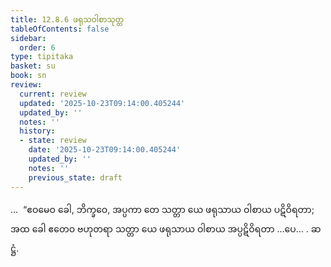 ```yaml
---
title: 12.8.6 ဖရုသဝါစာသုတ္တ
tableOfContents: false
sidebar:
  order: 6
type: tipitaka
basket: su
book: sn
review:
  current: review
  updated: '2025-10-23T09:14:00.405244'
  updated_by: ''
  notes: ''
  history:
  - state: review
    date: '2025-10-23T09:14:00.405244'
    updated_by: ''
    notes: ''
    previous_state: draft
---
```



<ReviewStatus review={frontmatter.review} showDetails={true} />

<HypothesisAnnotation frontmatter={frontmatter} />

<DynamicBreadcrumb />

<Division number="1146" book="sn" e="ch" v="18" p="450">

<Paragraph number="2469" book="sn">
…  “ဧဝမေဝ ခေါ, ဘိက္ခဝေ, အပ္ပကာ တေ သတ္တာ ယေ ဖရုသာယ ဝါစာယ ပဋိဝိရတာ; အထ ခေါ ဧတေဝ ဗဟုတရာ သတ္တာ ယေ ဖရုသာယ ဝါစာယ အပ္ပဋိဝိရတာ …ပေ… .

</Paragraph>
</Division>

<Paragraph number="2470" type="center" book="sn">
ဆဋ္ဌံ.
</Paragraph>